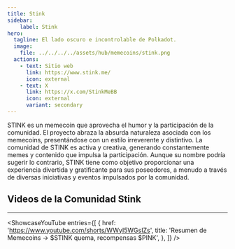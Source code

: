```yaml
---
title: Stink
sidebar:
    label: Stink
hero:
  tagline: El lado oscuro e incontrolable de Polkadot.
  image:
    file: ../../../../assets/hub/memecoins/stink.png
  actions:
    - text: Sitio web
      link: https://www.stink.me/
      icon: external
    - text: X
      link: https://x.com/StinkMeBB
      icon: external
      variant: secondary
---
```



STINK es un memecoin que aprovecha el humor y la participación de la comunidad. El proyecto abraza la absurda naturaleza asociada con los memecoins, presentándose con un estilo irreverente y distintivo. La comunidad de STINK es activa y creativa, generando constantemente memes y contenido que impulsa la participación. Aunque su nombre podría sugerir lo contrario, STINK tiene como objetivo proporcionar una experiencia divertida y gratificante para sus poseedores, a menudo a través de diversas iniciativas y eventos impulsados por la comunidad.

## Videos de la Comunidad Stink
----------------
<ShowcaseYouTube
  entries={[
        {
      href: 'https://www.youtube.com/shorts/WWyI5WGsIZs',
      title: 'Resumen de Memecoins → $STINK quema, recompensas $PINK',
    },
  ]}
/>
